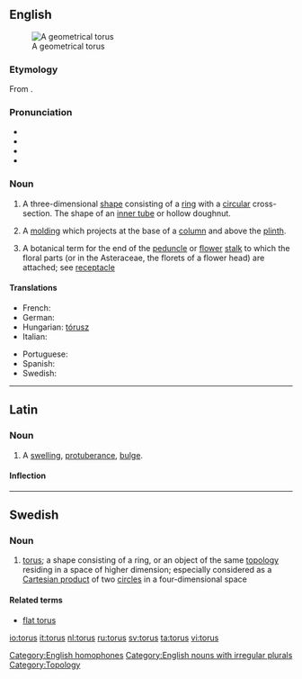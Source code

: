 {{was wotd|2007|April|10}}
{{wikipedia}}
{{also|Torus}}
==English==
[[Image:Torus.png|thumb|A geometrical torus]]

===Etymology===
From {{etyl|la}} {{term|torus||swelling, protuberance|lang=la}}.

===Pronunciation===
* {{IPA|/ˈtɔːrəs/}}
* {{audio|en-us-torus.ogg|Audio (US)}}
* {{rhymes|ɔːrəs}}
* {{homophones|Taurus}}

===Noun===
{{en-noun|tor|i}}

# {{geometry}} A three-dimensional [[shape]] consisting of a [[ring]] with a [[circular]] cross-section. The shape of an [[inner tube]] or hollow doughnut.
# {{architecture}} A [[molding]] which projects at the base of a [[column]] and above the [[plinth]].
# {{botany}} A botanical term for the end of the [[peduncle]] or [[flower]] [[stalk]] to which the floral parts (or in the Asteraceae, the florets of a flower head) are attached; see [[receptacle]]

====Translations====
{{trans-top|three dimensional shape}}
* French: {{t+|fr|tore|m}}
* German: {{t-|de|Torus}}
* Hungarian: [[tórusz]]
* Italian: {{t+|it|toro|m}}
{{trans-mid}}
* Portuguese: {{t+|pt|toro|m}}
* Spanish: {{t+|es|toro|m}}
* Swedish: {{t+|sv|torus|c}}
{{trans-bottom}}

[[Category:English homophones]]
[[Category:English nouns with irregular plurals]]
[[Category:Topology]]

----

==Latin==

===Noun===
{{la-noun|torus|tori|torī|m|second}}

# A [[swelling]], [[protuberance]], [[bulge]].

====Inflection====
{{la-decl-2nd|tor}}

----

==Swedish==

===Noun===
{{sv-noun-reg-ar}}
{{infl|sv|noun|g=c}}

# {{context|topology|lang=sv}} [[#English|torus]]; a shape consisting of a ring, or an object of the same [[topology]] residing in a space of higher dimension; especially considered as a [[Cartesian product]] of two [[circle]]s in a four-dimensional space

====Related terms====
* [[flat torus]]

[[io:torus]]
[[it:torus]]
[[nl:torus]]
[[ru:torus]]
[[sv:torus]]
[[ta:torus]]
[[vi:torus]]